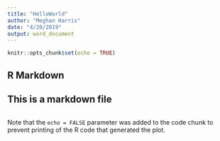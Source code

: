 ```yaml
---
title: "HelloWorld"
author: "Meghan Harris"
date: "4/20/2019"
output: word_document
---
```


```r
knitr::opts_chunk$set(echo = TRUE)
```

## R Markdown

## This is a markdown file

```{echo=FALSE}

```

Note that the `echo = FALSE` parameter was added to the code chunk to prevent printing of the R code that generated the plot.

